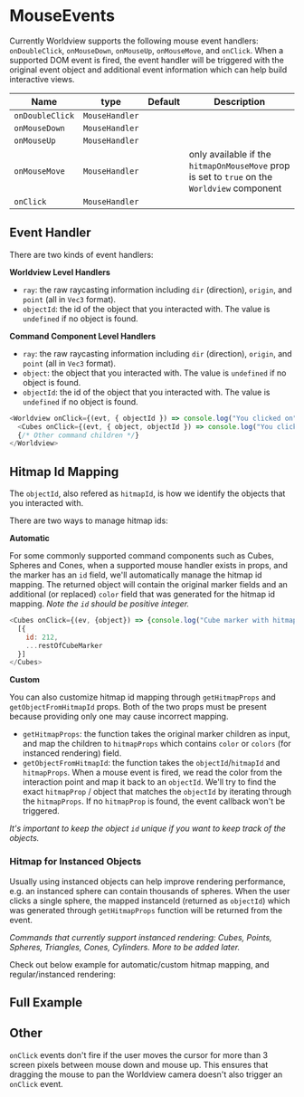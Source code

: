 
# MouseEvents

Currently Worldview supports the following mouse event handlers: `onDoubleClick`, `onMouseDown`, `onMouseUp`, `onMouseMove`, and `onClick`. When a supported DOM event is fired, the event handler will be triggered with the original event object and additional event information which can help build interactive views.

| Name            | type           | Default | Description                                                                                  |
| --------------- | -------------- | ------- | -------------------------------------------------------------------------------------------- |
| `onDoubleClick` | `MouseHandler` |         |                                                                                              |
| `onMouseDown`   | `MouseHandler` |         |                                                                                              |
| `onMouseUp`     | `MouseHandler` |         |                                                                                              |
| `onMouseMove`   | `MouseHandler` |         | only available if the `hitmapOnMouseMove` prop is set to `true` on the `Worldview` component |
| `onClick`       | `MouseHandler` |         |                                                                                              |

## Event Handler

There are two kinds of event handlers:

**Worldview Level Handlers**

- `ray`: the raw raycasting information including `dir` (direction), `origin`, and `point` (all in `Vec3` format).
- `objectId`: the id of the object that you interacted with. The value is `undefined` if no object is found.

**Command Component Level Handlers**

- `ray`: the raw raycasting information including `dir` (direction), `origin`, and `point` (all in `Vec3` format).
- `object`: the object that you interacted with. The value is `undefined` if no object is found.
- `objectId`: the id of the object that you interacted with. The value is `undefined` if no object is found.

```js
<Worldview onClick={(evt, { objectId }) => console.log("You clicked on", objectId)}>
  <Cubes onClick={(evt, { object, objectId }) => console.log("You clicked on", objectId)}>{cubes}</Cubes>
  {/* Other command children */}
</Worldview>
```

## Hitmap Id Mapping

The `objectId`, also refered as `hitmapId`, is how we identify the objects that you interacted with.

There are two ways to manage hitmap ids:

**Automatic**

For some commonly supported command components such as Cubes, Spheres and Cones, when a supported mouse handler exists in props, and the marker has an `id` field, we'll automatically manage the hitmap id mapping. The returned object will contain the original marker fields and an additional (or replaced) `color` field that was generated for the hitmap id mapping. _Note the `id` should be positive integer._

```js
<Cubes onClick={(ev, {object}) => {console.log("Cube marker with hitmap color field", object)}}>
  [{
    id: 212,
    ...restOfCubeMarker
  }]
</Cubes>
```

**Custom**

You can also customize hitmap id mapping through `getHitmapProps` and `getObjectFromHitmapId` props. Both of the two props must be present because providing only one may cause incorrect mapping.

- `getHitmapProps`: the function takes the original marker children as input, and map the children to `hitmapProps` which contains `color` or `colors` (for instanced rendering) field.
- `getObjectFromHitmapId`: the function takes the `objectId`/`hitmapId` and `hitmapProps`. When a mouse event is fired, we read the color from the interaction point and map it back to an `objectId`. We'll try to find the exact `hitmapProp` / object that matches the `objectId` by iterating through the `hitmapProps`. If no `hitmapProp` is found, the event callback won't be triggered.

_It's important to keep the object `id` unique if you want to keep track of the objects._

### Hitmap for Instanced Objects

Usually using instanced objects can help improve rendering performance, e.g. an instanced sphere can contain thousands of spheres. When the user clicks a single sphere, the mapped instanceId (returned as `objectId`) which was generated through `getHitmapProps` function will be returned from the event.

_Commands that currently support instanced rendering: Cubes, Points, Spheres, Triangles, Cones, Cylinders. More to be added later._

Check out below example for automatic/custom hitmap mapping, and regular/instanced rendering:

<MouseEventsInstanced />

## Full Example

<MouseEvents />

## Other

`onClick` events don't fire if the user moves the cursor for more than 3 screen pixels between mouse down and mouse up. This ensures that dragging the mouse to pan the Worldview camera doesn't also trigger an `onClick` event.

